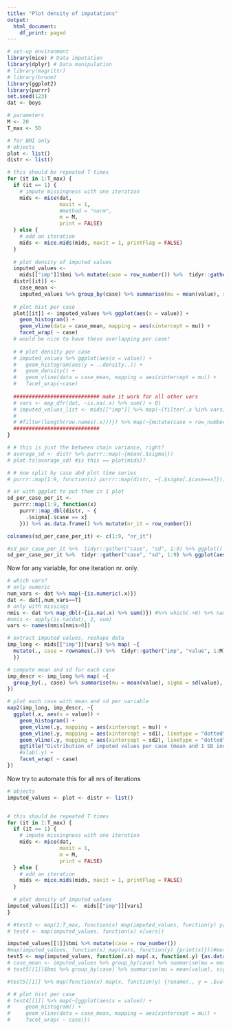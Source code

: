 ---
title: "Plot density of imputations"
output:
  html_document:
    df_print: paged
---

```{r echo=TRUE, message=FALSE, warning=FALSE}
# set-up environment
library(mice) # Data imputation
library(dplyr) # Data manipulation
# library(magrittr)
# library(broom)
library(ggplot2)
library(purrr)
set.seed(123)
dat <- boys

# parameters
M <- 20
T_max <- 50

```


```{r}
# for BMI only
# objects
plot <- list()
distr <- list()

# this should be repeated T times
for (it in 1:T_max) {
  if (it == 1) {
    # impute missingness with one iteration
    mids <- mice(dat,
                 maxit = 1,
                 #method = "norm",
                 m = M,
                 print = FALSE)
  } else {
    # add an iteration
    mids <- mice.mids(mids, maxit = 1, printFlag = FALSE)
  }
  
  # plot density of imputed values
  imputed_values <-
    mids[["imp"]]$bmi %>% mutate(case = row_number()) %>%  tidyr::gather("imp", "value", 1:M) %>% .[order(.$case, .$imp),] #%>% group_by(case) %>% mutate(case_mean = mean(value)) %>% ungroup()
  distr[[it]] <-
    case_mean <-
    imputed_values %>% group_by(case) %>% summarise(mu = mean(value), sigma = sd(value))
  
  # plot hist per case
  plot[[it]] <- imputed_values %>% ggplot(aes(x = value)) +
    geom_histogram() +
    geom_vline(data = case_mean, mapping = aes(xintercept = mu)) +
    facet_wrap( ~ case)
  # would be nice to have these overlapping per case!
  
  # # plot density per case
  # imputed_values %>% ggplot(aes(x = value)) +
  #   geom_histogram(aes(y = ..density..)) +
  #   geom_density() +
  #   geom_vline(data = case_mean, mapping = aes(xintercept = mu)) +
  #   facet_wrap(~case)
  
  ############################ make it work for all other vars
  # vars <- map_dfr(dat, ~is.na(.x) %>% sum() > 0)
  # imputed_values_list <- mids[["imp"]] %>% map(~{filter(.x %in% vars)})
  #
  # #filter(length(row.names(.x)))}) %>% map(~{mutate(case = row_number()) %>%  tidyr::gather("imp", "value", 1:M) %>% .[order(.$case, .$imp), ]})
  ############################
}

# # this is just the between chain variance, right?
# average_sd <- distr %>% purrr::map(~{mean(.$sigma)})
# plot.ts(average_sd) #is this == plot(mids)?

# # now split by case abd plot time series
# purrr::map(1:9, function(x) purrr::map(distr, ~{.$sigma[.$case==x]})) %>% purrr::map(~plot.ts(.x))

# or with ggplot to put them in 1 plot
sd_per_case_per_it <-
  purrr::map(1:9, function(x)
    purrr::map_dbl(distr, ~ {
      .$sigma[.$case == x]
    })) %>% as.data.frame() %>% mutate(nr_it = row_number())

colnames(sd_per_case_per_it) <- c(1:9, "nr_it")

#sd_per_case_per_it %>%  tidyr::gather("case", "sd", 1:9) %>% ggplot() + geom_line(aes(x = nr_it, y = sd)) + facet_wrap(~case)
sd_per_case_per_it %>%  tidyr::gather("case", "sd", 1:9) %>% ggplot(aes(x = nr_it, y = sd, col = case)) + geom_point() + geom_smooth(se = F)

```

Now for any variable, for one iteration nr. only.
```{r}
# which vars?
# only numeric
num_vars <- dat %>% map(~{is.numeric(.x)})
dat <- dat[,num_vars==T]
# only with missings
nmis <- dat %>% map_dbl(~{is.na(.x) %>% sum()}) #%>% which(.>0) %>% names()
#nmis <- apply(is.na(dat), 2, sum)
vars <- names(nmis[nmis>0])

# extract imputed values, reshape data
imp_long <- mids[["imp"]][vars] %>% map( ~{
  mutate(., case = rownames(.)) %>%  tidyr::gather("imp", "value", 1:M)
  })

# compute mean and sd for each case
imp_descr <- imp_long %>% map( ~{
  group_by(., case) %>% summarise(mu = mean(value), sigma = sd(value), sd1 = mu+sigma, sd2 = mu-sigma)
})

# plot each case with mean and sd per variable
map2(imp_long, imp_descr, ~{
  ggplot(.x, aes(x = value)) +
    geom_histogram() +
    geom_vline(.y, mapping = aes(xintercept = mu)) +
    geom_vline(.y, mapping = aes(xintercept = sd1), linetype = "dotted") +
    geom_vline(.y, mapping = aes(xintercept = sd2), linetype = "dotted") +
    ggtitle("Distribution of imputed values per case (mean and 1 SD indicated)") +
    #xlab(.y) +
    facet_wrap( ~ case)
})

```

Now try to automate this for all nrs of iterations
```{r eval=FALSE, include=FALSE}
# objects
imputed_values <- plot <- distr <- list()


# this should be repeated T times
for (it in 1:T_max) {
  if (it == 1) {
    # impute missingness with one iteration
    mids <- mice(dat,
                 maxit = 1,
                 m = M,
                 print = FALSE)
  } else {
    # add an iteration
    mids <- mice.mids(mids, maxit = 1, printFlag = FALSE)
  }
  
  # plot density of imputed values
imputed_values[[it]] <-  mids[["imp"]][vars]
} 

# #test3 <- map(1:T_max, function(x) map(imputed_values, function(y) y[vars]))
# test4 <- map(imputed_values, function(x) x[vars])

imputed_values[[1]]$bmi %>% mutate(case = row_number())
#map(imputed_values, function(x) map(vars, function(y) {print(x)}))#mutate(case = row_number())})) #%>%  tidyr::gather("imp", "value", 1:M) %>% .[order(.$case, .$imp),]}) 
test5 <- map(imputed_values, function(.x) map(.x, function(.y) {as.data.frame(.y) %>% mutate(case = row_number()) %>%  tidyr::gather("imp", .y, 1:M)  %>% .[order(.$case),] %>% mutate(.x = .$value) }))#group_by(.$case) %>% summarise(mu = mean(.$value), sigma = sd(.$value))}) ) 
# case_mean <- imputed_values %>% group_by(case) %>% summarise(mu = mean(value), sigma = sd(value))
# test5[[1]]$bmi %>% group_by(case) %>% summarise(mu = mean(value), sigma = sd(value))  

#test5[[1]] %>% map(function(x) map(x, function(y) {rename(., y = .$value)}))

# # plot hist per case
# test4[[1]] %>% map(~{ggplot(aes(x = value)) +
#     geom_histogram() +
#     geom_vline(data = case_mean, mapping = aes(xintercept = mu)) +
#     facet_wrap( ~ case)}) 



```

